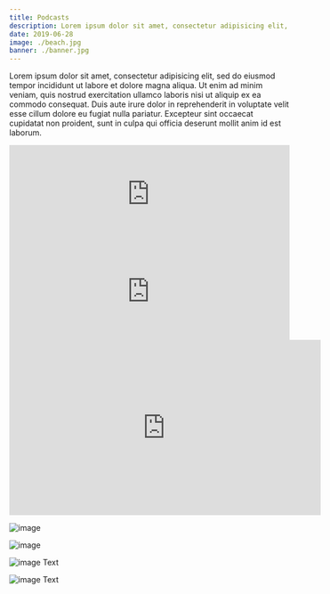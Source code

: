 ```yaml
---
title: Podcasts
description: Lorem ipsum dolor sit amet, consectetur adipisicing elit, sed do eiusmod tempor incididunt ut labore et dolore magna aliqua.
date: 2019-06-28
image: ./beach.jpg
banner: ./banner.jpg
---
```


Lorem ipsum dolor sit amet, consectetur adipisicing elit, sed do eiusmod tempor incididunt ut labore et dolore magna aliqua. Ut enim ad minim veniam, quis nostrud exercitation ullamco laboris nisi ut aliquip ex ea commodo consequat. Duis aute irure dolor in reprehenderit in voluptate velit esse cillum dolore eu fugiat nulla pariatur. Excepteur sint occaecat cupidatat non proident, sunt in culpa qui officia deserunt mollit anim id est laborum.

<Row>
  <Col>
    <iframe allow="autoplay *; encrypted-media *; fullscreen *" frameborder="0" height="175" style="width:100%;max-width:660px;overflow:hidden;background:transparent;" sandbox="allow-forms allow-popups allow-same-origin allow-scripts allow-storage-access-by-user-activation allow-top-navigation-by-user-activation" src="https://embed.podcasts.apple.com/jo/podcast/maria-esterline-being-a-possibilitarian/id1532279519?i=1000511904186"></iframe>
  </Col> 
</Row>
<Row>
  <Col>
    <iframe allow="autoplay *; encrypted-media *; fullscreen *" frameborder="0" height="175" style="width:100%;max-width:660px;overflow:hidden;background:transparent;" sandbox="allow-forms allow-popups allow-same-origin allow-scripts allow-storage-access-by-user-activation allow-top-navigation-by-user-activation" src="https://embed.podcasts.apple.com/us/podcast/magic-mints-with-maria-esterline/id1055205344?i=1000419794079"></iframe>
  </Col>
</Row>
<Row>
  <Col>
    <iframe width="560" height="315" src="https://www.youtube.com/embed/Skfl309hhxE" title="YouTube video player" frameborder="0" allow="accelerometer; autoplay; clipboard-write; encrypted-media; gyroscope; picture-in-picture" allowfullscreen></iframe>
  </Col>
</Row>

<Row>
<Col>

![image](./b1.jpg)

</Col>
<Col>

![image](./b2.jpg)

</Col>
</Row>


<Row>
<Col>

![image](./l2.jpg)
Text

</Col>
<Col>

![image](./l1.jpg)
Text

</Col>
</Row>
